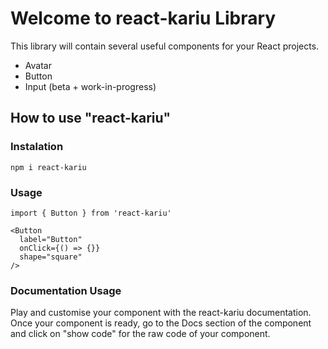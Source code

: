
# Welcome to react-kariu Library

This library will contain several useful components for your React projects.

- Avatar
- Button
- Input (beta + work-in-progress)

## How to use "react-kariu"

### Instalation

```
npm i react-kariu
```

### Usage

```
import { Button } from 'react-kariu'

<Button
  label="Button"
  onClick={() => {}}
  shape="square"
/>

```

### Documentation Usage

Play and customise your component with the react-kariu documentation. Once your component is ready, go to the Docs section of the component
and click on "show code" for the raw code of your component.
